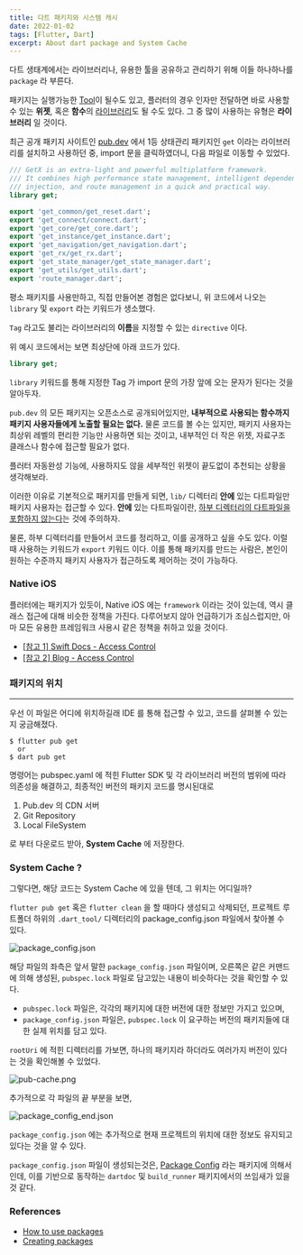 ```yaml
---
title: 다트 패키지와 시스템 캐시
date: 2022-01-02
tags: [Flutter, Dart]
excerpt: About dart package and System Cache
---
```


다트 생태계에서는 라이브러리나, 유용한 툴을 공유하고 관리하기 위해 이들 하나하나를 `package` 라 부른다.

패키지는 실행가능한 <U>Tool</U>이 될수도 있고, 플러터의 경우 인자만 전달하면 바로 사용할 수 있는 **위젯**, 혹은 **함수**의 <U>라이브러리</U>도 될 수도 있다. 그 중 많이 사용하는 유형은 **라이브러리** 일 것이다.

최근 공개 패키지 사이트인 [pub.dev](https://pub.dev/) 에서 1등 상태관리 패키지인 `get` 이라는 라이브러리를 설치하고 사용하던 중, import 문을 클릭하였더니, 다음 파일로 이동할 수 있었다.

```dart:title=get/get.dart
/// GetX is an extra-light and powerful multiplatform framework.
/// It combines high performance state management, intelligent dependency
/// injection, and route management in a quick and practical way.
library get;

export 'get_common/get_reset.dart';
export 'get_connect/connect.dart';
export 'get_core/get_core.dart';
export 'get_instance/get_instance.dart';
export 'get_navigation/get_navigation.dart';
export 'get_rx/get_rx.dart';
export 'get_state_manager/get_state_manager.dart';
export 'get_utils/get_utils.dart';
export 'route_manager.dart';
```

평소 패키지를 사용만하고, 직접 만들어본 경험은 없다보니, 위 코드에서 나오는 `library` 및 `export` 라는 키워드가 생소했다.

<Collapsable title="keyword 'library'" titleSize="1rem">

  `Tag` 라고도 불리는 라이브러리의 **이름**을 지정할 수 있는 `directive` 이다. 
  
  위 예시 코드에서는 보면 최상단에 아래 코드가 있다.
  
  ``` dart
  library get;
  ```
  
  `library` 키워드를 통해 지정한 Tag 가 import 문의 가장 앞에 오는 문자가 된다는 것을 알아두자.

</Collapsable>
<Collapsable title="keyword 'export'" titleSize="1rem">

  `pub.dev` 의 모든 패키지는 오픈소스로 공개되어있지만, **내부적으로 사용되는 함수까지 패키지 사용자들에게 노출할 필요는 없다.**
  물론 코드를 볼 수는 있지만, 패키지 사용자는 최상위 레벨의 편리한 기능만 사용하면 되는 것이고, 내부적인 더 작은 위젯, 자료구조 클래스나 함수에 접근할 필요가 없다.

<Info>

  플러터 자동완성 기능에, 사용하지도 않을 세부적인 위젯이 끝도없이 추천되는 상황을 생각해보라.

</Info>

  이러한 이유로 기본적으로 패키지를 만들게 되면, `lib/` 디렉터리 **안에** 있는 다트파일만 패키지 사용자는 접근할 수 있다.
  **안에** 있는 다트파일이란, <U>하부 디렉터리의 다트파일을 포함하지 않는다</U>는 것에 주의하자.

  물론, 하부 디렉터리를 만들어서 코드를 정리하고, 이를 공개하고 싶을 수도 있다. 이럴때 사용하는 키워드가 `export` 키워드 이다.
  이를 통해 패키지를 만드는 사람은, 본인이 원하는 수준까지 패키지 사용자가 접근하도록 제어하는 것이 가능하다.

  ### Native iOS

  플러터에는 패키지가 있듯이, Native iOS 에는 `framework` 이라는 것이 있는데, 역시 클래스 접근에 대해 비슷한 정책을 가진다. 다루어보지 않아 언급하기가 조심스럽지만,
  아마 모든 유용한 프레임워크 사용시 같은 정책을 취하고 있을 것이다.

  - [[참고 1] Swift Docs - Access Control](https://docs.swift.org/swift-book/LanguageGuide/AccessControl.html)
  - [[참고 2] Blog - Access Control](https://zeddios.tistory.com/383)

</Collapsable>

### 패키지의 위치

---

우선 이 파일은 어디에 위치하길래 IDE 를 통해 접근할 수 있고, 코드를 살펴볼 수 있는지 궁금해졌다.

```shell {1,3}
$ flutter pub get
  or
$ dart pub get
```

명령어는 pubspec.yaml 에 적힌 Flutter SDK 및 각 라이브러리 버전의 범위에 따라 의존성을 해결하고, 최종적인 버전의 패키지 코드를 명시된대로

1. Pub.dev 의 CDN 서버
2. Git Repository
3. Local FileSystem

로 부터 다운로드 받아, **System Cache** 에 저장한다.

### System Cache ?

그렇다면, 해당 코드는 System Cache 에 있을 텐데, 그 위치는 어디일까?

`flutter pub get` 혹은 `flutter clean` 을 할 때마다 생성되고 삭제되던, 프로젝트 루트폴더 하위의 `.dart_tool/` 디렉터리의 package_config.json 파일에서 찾아볼 수 있다.

![package_config.json](../images/package_config.png)

해당 파일의 좌측은 앞서 말한 `package_config.json` 파일이며, 오른쪽은 같은 커맨드에 의해 생성된, `pubspec.lock` 파일로 담고있는 내용이 비슷하다는 것을 확인할 수 있다.
- `pubspec.lock` 파일은, 각각의 패키지에 대한 버전에 대한 정보만 가지고 있으며,
- `package_config.json` 파일은, `pubspec.lock` 이 요구하는 버전의 패키지들에 대한 실제 위치를 담고 있다.

`rootUri` 에 적힌 디렉터리를 가보면, 하나의 패키지라 하더라도 여러가지 버전이 있다는 것을 확인해볼 수 있었다.

![pub-cache.png](../images/pub-cache.png)

<Collapsable title="추가적인 내용" titleSize="1rem">

  추가적으로 각 파일의 끝 부분을 보면, 

  ![package_config_end.json](../images/package_config_end.png)

  `package_config.json` 에는 추가적으로 현재 프로젝트의 위치에 대한 정보도 유지되고 있다는 것을 알 수 있다.

  `package_config.json` 파일이 생성되는것은, [Package Config](https://pub.dev/packages/package_config) 라는 패키지에 의해서인데, 이를 기반으로 동작하는
  `dartdoc` 및 `build_runner` 패키지에서의 쓰임새가 있을것 같다.

</Collapsable>

### References

- [How to use packages](https://dart.dev/guides/packages)
- [Creating packages](https://dart.dev/guides/libraries/create-library-packages)
